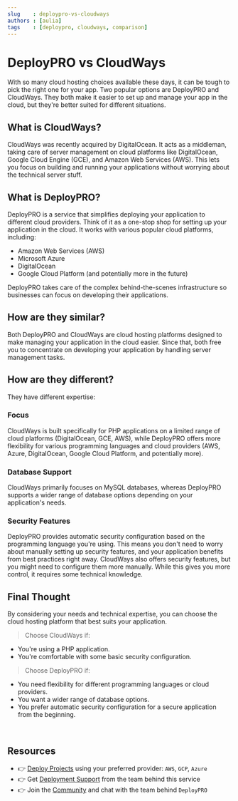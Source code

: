 ---
slug    : deploypro-vs-cloudways
authors : [aulia]
tags    : [deploypro, cloudways, comparison]
---
# DeployPRO vs CloudWays
With so many cloud hosting choices available these days, it can be tough to pick the right one for your app. Two popular options are DeployPRO and CloudWays. They both make it easier to set up and manage your app in the cloud, but they're better suited for different situations.

<!--truncate-->

## What is CloudWays?
CloudWays was recently acquired by DigitalOcean. It acts as a middleman, taking care of server management on cloud platforms like DigitalOcean, Google Cloud Engine (GCE), and Amazon Web Services (AWS). This lets you focus on building and running your applications without worrying about the technical server stuff.

## What is DeployPRO?
DeployPRO is a service that simplifies deploying your application to different cloud providers.  Think of it as a one-stop shop for setting up your application in the cloud. It works with various popular cloud platforms, including:
- Amazon Web Services (AWS)
- Microsoft Azure
- DigitalOcean
- Google Cloud Platform (and potentially more in the future)

DeployPRO takes care of the complex behind-the-scenes infrastructure so businesses can focus on developing their applications.

## How are they similar?
Both DeployPRO and CloudWays are cloud hosting platforms designed to make managing your application in the cloud easier. Since that, both free you to concentrate on developing your application by handling server management tasks.

## How are they different?
They have different expertise:

### Focus
CloudWays is built specifically for PHP applications on a limited range of cloud platforms (DigitalOcean, GCE, AWS), while DeployPRO offers more flexibility for various programming languages and cloud providers (AWS, Azure, DigitalOcean, Google Cloud Platform, and potentially more).

### Database Support
CloudWays primarily focuses on MySQL databases, whereas DeployPRO supports a wider range of database options depending on your application's needs.

### Security Features
DeployPRO provides automatic security configuration based on the programming language you're using. This means you don't need to worry about manually setting up security features, and your application benefits from best practices right away. CloudWays also offers security features, but you might need to configure them more manually. While this gives you more control, it requires some technical knowledge.

## Final Thought
By considering your needs and technical expertise, you can choose the cloud hosting platform that best suits your application.

> Choose CloudWays if:

- You're using a PHP application.
- You're comfortable with some basic security configuration.

> Choose DeployPRO if:

- You need flexibility for different programming languages or cloud providers.
- You want a wider range of database options.
- You prefer automatic security configuration for a secure application from the beginning.

<br />

## Resources

- 👉 [Deploy Projects](https://deploypro.dev/) using your preferred provider: `AWS`, `GCP`, `Azure`
- 👉 Get [Deployment Support](https://deploypro.dev/support/) from the team behind this service
- 👉 Join the [Community](https://discord.gg/qQhjQZhnur) and chat with the team behind `DeployPRO`
